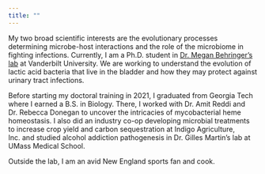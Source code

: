 ```yaml
---
title: ""
---
```


My two broad scientific interests are the evolutionary processes determining microbe-host interactions and the role of the microbiome in fighting infections. Currently, I am a Ph.D. student in [Dr. Megan Behringer's lab](https://behringerlab.wixsite.com/index) at Vanderbilt University. We are working to understand the evolution of lactic acid bacteria that live in the bladder and how they may protect against urinary tract infections.

Before starting my doctoral training in 2021, I graduated from Georgia Tech where I earned a B.S. in Biology. There, I worked with Dr. Amit Reddi and Dr. Rebecca Donegan to uncover the intricacies of mycobacterial heme homeostasis. I also did an industry co-op developing microbial treatments to increase crop yield and carbon sequestration at Indigo Agriculture, Inc. and studied alcohol addiction pathogenesis in Dr. Gilles Martin's lab at UMass Medical School.

Outside the lab, I am an avid New England sports fan and cook.